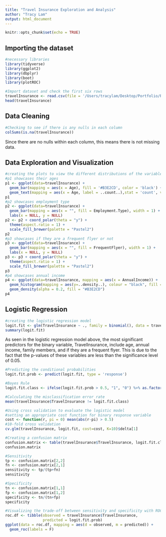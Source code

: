 ```yaml
---
title: "Travel Insurance Exploration and Analysis"
author: "Tracy Lam"
output: html_document
---
```


```r
knitr::opts_chunk$set(echo = TRUE)
```

## Importing the dataset

```r
#necessary libraries
library(tidyverse)
library(ggplot2)
library(dbplyr)
library(boot)
library(plotROC)
```

```r
#Import dataset and check the first six rows
travelInsurance <- read.csv(file = '/Users/tracylam/Desktop/Portfolio/R/TravelInsurancePrediction.csv')
head(travelInsurance)
```

## Data Cleaning

```r
#Checking to see if there is any nulls in each column
colSums(is.na(travelInsurance))
```

Since there are no nulls within each column, this means there is not missing data.

## Data Exploration and Visualization

```r
#creating the plots to view the different distributions of the variables
#p1 showcases their ages
p1 <- ggplot(data=travelInsurance) +
  geom_bar(mapping = aes(x = Age), fill = '#B3E2CD', color = 'black') +
  geom_text(mapping = aes(x = Age, label = ..count..),stat = 'count', vjust=-0.50)
p1
#p2 showcases employment type
p2 <- ggplot(data=travelInsurance) +
  geom_bar(mapping = aes(x = "", fill = Employment.Type), width = 1) +
  labs(x = NULL, y = NULL)
p2 <- p2 + coord_polar(theta = "y") +
  theme(aspect.ratio = 1) +
  scale_fill_brewer(palette = "Pastel2")
p2
#p3 showcases if they are a frequent flyer or not
p3 <- ggplot(data=travelInsurance) +
  geom_bar(mapping = aes(x = "", fill = FrequentFlyer), width = 1) +
  labs(x = NULL, y = NULL)
p3 <- p3 + coord_polar(theta = "y") +
  theme(aspect.ratio = 1) +
  scale_fill_brewer(palette = "Pastel2")
p3
#p4 showcases annual income
p4 <- ggplot(data=travelInsurance, mapping = aes(x = AnnualIncome)) +
  geom_histogram(mapping = aes(y=..density..), colour = "black", fill = "white")+
  geom_density(alpha = 0.2, fill = "#B3E2CD")
p4
```

## Logistic Regression

```r
#creating the logistic regression model
logit.fit <- glm(TravelInsurance ~ ., family = binomial(), data = travelInsurance)
summary(logit.fit)
```
As seen in the logistic regression model above, the most significant predictors for the binary variable, TravelInsurance, include age, annual income, family members, and if they are a frequent flyer. This is due to the fact that the p-values of these variables are less than the significance level of 0.05.

```r
#Predicting the conditional probabilities
logit.fit.prob <- predict(logit.fit, type = 'response')

#Bayes Rule
logit.fit.class <- ifelse(logit.fit.prob > 0.5, "1", "0") %>% as.factor()

#Calculating the misclassification error rate
mean(travelInsurance$TravelInsurance != logit.fit.class)
```

```r
#Using cross validation to evaluate the logistic model
#setting an appropriate cost function for binary response variable
cost <- function(r, pi = 0) mean(abs(r-pi) > 0.5)
#10-fold cross validation
cv.glm(travelInsurance, logit.fit, cost=cost, K=10)$delta[1]
```

```r
#Creating a confusion matrix
confusion.matrix <- table(travelInsurance$TravelInsurance, logit.fit.class)
confusion.matrix

#Sensitivity
tp <- confusion.matrix[2,2]
fn <- confusion.matrix[2,1]
sensitivity <- tp/(tp+fn)
sensitivity

#Specificity
tn <- confusion.matrix[1,1]
fp <- confusion.matrix[1,2]
specificity <- tn/(tn+fp)
specificity
```

```r
#Visualizing the trade-off between sensitivity and specificity with ROC curve
roc.df <- tibble(observed = travelInsurance$TravelInsurance,
                 predicted = logit.fit.prob)
ggplot(data = roc.df, mapping = aes(d = observed, m = predicted)) +
  geom_roc(labels = F)
```


